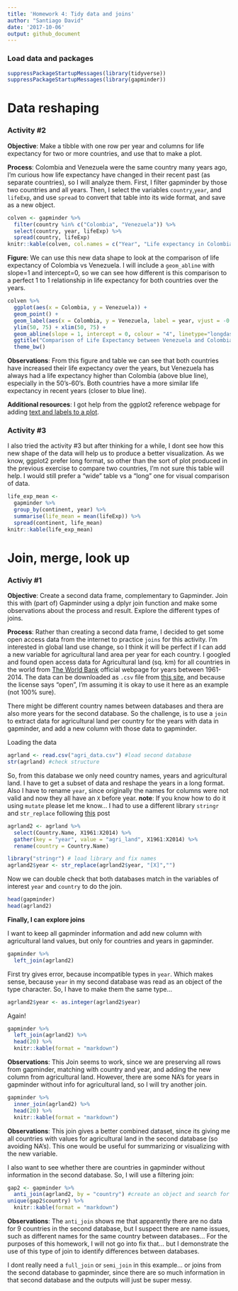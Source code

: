 ```yaml
---
title: 'Homework 4: Tidy data and joins'
author: "Santiago David"
date: '2017-10-06'
output: github_document
---
```


### Load data and packages
```r
suppressPackageStartupMessages(library(tidyverse))
suppressPackageStartupMessages(library(gapminder))
```

# Data reshaping

### Activity #2

**Objective**: Make a tibble with one row per year and columns for life expectancy for two or more countries, and use that to make a plot.

**Process**: Colombia and Venezuela were the same country many years ago, I'm curious how life expectancy have changed in their recent past (as separate countries), so I will analyze them.
First, I filter gapminder by those two countries and all years. Then, I select the variables `country`,`year`, and `lifeExp`, and use `spread` to convert that table into its wide format, and save as a new object.

```r
colven <- gapminder %>% 
  filter(country %in% c("Colombia", "Venezuela")) %>% 
  select(country, year, lifeExp) %>% 
  spread(country, lifeExp)
knitr::kable(colven, col.names = c("Year", "Life expectancy in Colombia", "Life expectancy in Venezuela"))
```

**Figure**: We can use this new data shape to look at the comparison of life expectancy of Colombia vs Venezuela. I will include a `geom_abline` with slope=1 and intercept=0, so we can see how different is this comparison to a perfect 1 to 1 relationship in life expectancy for both countries over the years.

```r
colven %>% 
  ggplot(aes(x = Colombia, y = Venezuela)) +
  geom_point() +
  geom_label(aes(x = Colombia, y = Venezuela, label = year, vjust = -0.5)) + #add years to points
  ylim(50, 75) + xlim(50, 75) +
  geom_abline(slope = 1, intercept = 0, colour = "4", linetype="longdash") + #add line
  ggtitle("Comparison of Life Expectancy between Venezuela and Colombia") +
  theme_bw()
```

**Observations**: From this figure and table we can see that both countries have increased their life expectancy over the years, but Venezuela has always had a life expectancy higher than Colombia (above blue line), especially in the 50's-60's. Both countries have a more similar life expectancy in recent years (closer to blue line).

**Additional resources**: I got help from the ggplot2 reference webpage for adding [text and labels to a plot](http://ggplot2.tidyverse.org/reference/geom_text.html).

### Activity #3

I also tried the activity #3 but after thinking for a while, I dont see how this new shape of the data will help us to produce a better visualization. As we know, ggplot2 prefer long format, so other than the sort of plot produced in the previous exercise to compare two countries, I'm not sure this table will help. I would still prefer a "wide" table vs a "long" one for visual comparison of data.

```r
life_exp_mean <- 
  gapminder %>% 
  group_by(continent, year) %>% 
  summarise(life_mean = mean(lifeExp)) %>% 
  spread(continent, life_mean)
knitr::kable(life_exp_mean)
```

# Join, merge, look up

### Activiy #1

**Objective**: Create a second data frame, complementary to Gapminder. Join this with (part of) Gapminder using a dplyr join function and make some observations about the process and result. Explore the different types of joins.

**Process**: Rather than creating a second data frame, I decided to get some open access data from the internet to practice `joins` for this activity. I'm interested in global land use change, so I think it will be perfect if I can add a new variable for agricultural land area per year for each country. 
I googled and found open access data for Agricultural land (sq. km) for all countries in the world from [The World Bank](http://www.worldbank.org) official webpage for years between 1961-2014. The data can be downloaded as `.csv` file from [this site](https://data.worldbank.org/indicator/AG.LND.AGRI.K2?end=2016&start=1961&view=chart), and because the license says "open", I'm assuming it is okay to use it here as an example (not 100% sure). 

There might be different country names between databases and thera are also more years for the second database. So the challenge, is to use a `join` to extract data for agricultural land per country for the years with data in gapminder, and add a new column with those data to gapminder.

Loading the data
```r
agrland <- read.csv("agri_data.csv") #load second database
str(agrland) #check structure
```

So, from this database we only need country names, years and agricultural land. I have to get a subset of data and reshape the years in a long format. Also I have to rename `year`, since originally the names for columns were not valid and now they all have an `X` before year. **note**: If you know how to do it using `mutate` please let me know... I had to use a different library `stringr` and `str_replace` following [this](https://stackoverflow.com/questions/9704213/r-remove-part-of-string) post

```r
agrland2 <- agrland %>%
  select(Country.Name, X1961:X2014) %>% 
  gather(key = "year", value = "agri_land", X1961:X2014) %>% 
  rename(country = Country.Name)

library("stringr") # load library and fix names
agrland2$year <- str_replace(agrland2$year, "[X]","")
```

Now we can double check that both databases match in the variables of interest `year` and `country` to do the join.

```r
head(gapminder)
head(agrland2)
```

**Finally, I can explore joins** 

I want to keep all gapminder information and add new column with agricultural land values, but only for countries and years in gapminder.

```r
gapminder %>% 
  left_join(agrland2)
```

First try gives error, because incompatible types in `year`. Which makes sense, because `year` in my second database was read as an object of the type character. So, I have to make them the same type...


```r
agrland2$year <- as.integer(agrland2$year)
```

Again!

```r
gapminder %>% 
  left_join(agrland2) %>% 
  head(20) %>% 
  knitr::kable(format = "markdown")
```

**Observations**: This Join seems to work, since we are preserving all rows from gapminder, matching with country and year, and adding the new column from agricultural land. However, there are some NA's for years in gapminder without info for agricultural land, so I will try another join.

```r
gapminder %>% 
  inner_join(agrland2) %>% 
  head(20) %>% 
  knitr::kable(format = "markdown")
```

**Observations**: This join gives a better combined dataset, since its giving me all countries with values for agricultural land in the second database (so avoiding NA's). This one would be useful for summarizing or visualizing with the new variable. 

I also want to see whether there are countries in gapminder without information in the second database. So, I will use a filtering join:

```r
gap2 <- gapminder %>% 
  anti_join(agrland2, by = "country") #create an object and search for unique values
unique(gap2$country) %>%  
  knitr::kable(format = "markdown")
```

**Observations**: The `anti_join` shows me that apparently there are no data for 9 countries in the second database, but I suspect there are name issues, such as different names for the same country between databases... For the purposes of this homework, I will not go into fix that... but I demonstrate the use of this type of join to identify differences between databases.

I dont really need a `full_join` or `semi_join` in this example... or joins from the second database to gapminder, since there are so much information in that second database and the outputs will just be super messy.